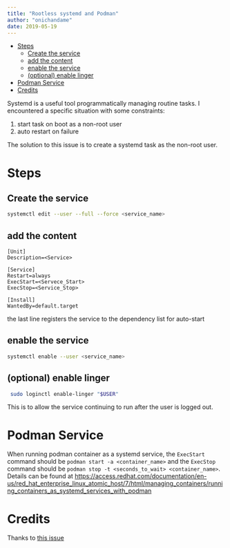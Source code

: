 ```yaml
---
title: "Rootless systemd and Podman"
author: "onichandame"
date: 2019-05-19
---
```


<!-- vim-markdown-toc GFM -->

* [Steps](#steps)
  * [Create the service](#create-the-service)
  * [add the content](#add-the-content)
  * [enable the service](#enable-the-service)
  * [(optional) enable linger](#optional-enable-linger)
* [Podman Service](#podman-service)
* [Credits](#credits)

<!-- vim-markdown-toc -->

Systemd is a useful tool programmatically managing routine tasks. I encountered a specific situation with some constraints:

1. start task on boot as a non-root user
2. auto restart on failure

The solution to this issue is to create a systemd task as the non-root user.

# Steps

## Create the service

```bash
systemctl edit --user --full --force <service_name>
```

## add the content

```text
[Unit]
Description=<Service>

[Service]
Restart=always
ExecStart=<Servece_Start>
ExecStop=<Service_Stop>

[Install]
WantedBy=default.target
```

the last line registers the service to the dependency list for auto-start

## enable the service

```bash
systemctl enable --user <service_name>
```

## (optional) enable linger

```bash
 sudo loginctl enable-linger "$USER"
```

This is to allow the service continuing to run after the user is logged out.

# Podman Service

When running podman container as a systemd service, the `ExecStart` command should be `podman start -a <container_name>` and the `ExecStop` command should be `podman stop -t <seconds_to_wait> <container_name>`. Details can be found at <https://access.redhat.com/documentation/en-us/red_hat_enterprise_linux_atomic_host/7/html/managing_containers/running_containers_as_systemd_services_with_podman>

# Credits

Thanks to [this issue](https://github.com/systemd/systemd/issues/2690)
